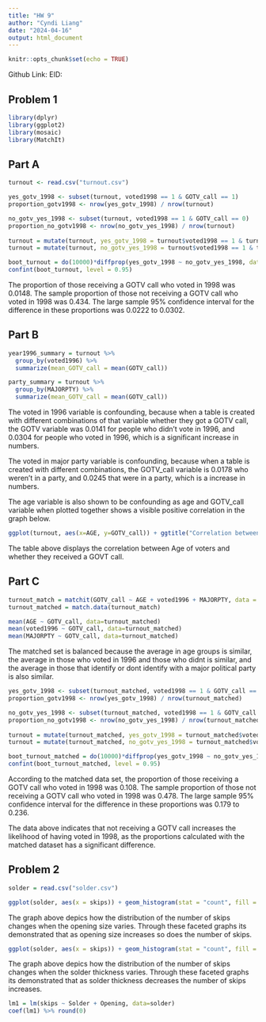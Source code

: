 ---
title: "HW 9"
author: "Cyndi Liang"
date: "2024-04-16"
output: html_document
---

```{r setup, include=FALSE}
knitr::opts_chunk$set(echo = TRUE)
```
Github Link:
EID: 

## Problem 1
```{r echo = FALSE, include = FALSE}
library(dplyr)
library(ggplot2)
library(mosaic)
library(MatchIt)
```
## Part A
```{r echo = FALSE, include = FALSE}
turnout <- read.csv("turnout.csv")

yes_gotv_1998 <- subset(turnout, voted1998 == 1 & GOTV_call == 1)
proportion_gotv1998 <- nrow(yes_gotv_1998) / nrow(turnout)

no_gotv_yes_1998 <- subset(turnout, voted1998 == 1 & GOTV_call == 0)
proportion_no_gotv1998 <- nrow(no_gotv_yes_1998) / nrow(turnout)
      
turnout = mutate(turnout, yes_gotv_1998 = turnout$voted1998 == 1 & turnout$GOTV_call == 1)
turnout = mutate(turnout, no_gotv_yes_1998 = turnout$voted1998 == 1 & turnout$GOTV_call == 0)

boot_turnout = do(10000)*diffprop(yes_gotv_1998 ~ no_gotv_yes_1998, data=mosaic::resample(turnout))
confint(boot_turnout, level = 0.95)
```
The proportion of those receiving a GOTV call who voted in 1998 was 0.0148. The sample proportion of those not receiving a GOTV call who voted in 1998 was 0.434. The large sample 95% confidence interval for the difference in these proportions was 0.0222 to 0.0302. 

## Part B
```{r echo = FALSE, include = FALSE}
year1996_summary = turnout %>%
  group_by(voted1996) %>%
  summarize(mean_GOTV_call = mean(GOTV_call))

party_summary = turnout %>%
  group_by(MAJORPTY) %>%
  summarize(mean_GOTV_call = mean(GOTV_call))
```
The voted in 1996 variable is confounding, because when a table is created with different combinations of that variable whether they got a GOTV call, the GOTV variable was 0.0141 for people who didn't vote in 1996, and 0.0304 for people who voted in 1996, which is a significant increase in numbers. 

The voted in major party variable is confounding, because when a table is created with different combinations, the GOTV_call variable is 0.0178 who weren't in a party, and 0.0245 that were in a party, which is a increase in numbers. 

The age variable is also shown to be confounding as age and GOTV_call variable when plotted together shows a visible positive correlation in the graph below. 

```{r echo = FALSE}
ggplot(turnout, aes(x=AGE, y=GOTV_call)) + ggtitle("Correlation between Age and GOTV_call") + xlab("Age (years)") + ylab("Whether they received a GOTV call (1 being yes)") + geom_point() + geom_smooth()
```

The table above displays the correlation between Age of voters and whether they received a GOVT call. 

## Part C
```{r echo = FALSE, include = FALSE}
turnout_match = matchit(GOTV_call ~ AGE + voted1996 + MAJORPTY, data = turnout, ratio=5)
turnout_matched = match.data(turnout_match)

mean(AGE ~ GOTV_call, data=turnout_matched)
mean(voted1996 ~ GOTV_call, data=turnout_matched)
mean(MAJORPTY ~ GOTV_call, data=turnout_matched)
```
The matched set is balanced because the average in age groups is similar, the average in those who voted in 1996 and those who didnt is similar, and the average in those that identify or dont identify with a major political party is also similar. 

```{r echo = FALSE, include = FALSE}
yes_gotv_1998 <- subset(turnout_matched, voted1998 == 1 & GOTV_call == 1)
proportion_gotv1998 <- nrow(yes_gotv_1998) / nrow(turnout_matched)

no_gotv_yes_1998 <- subset(turnout_matched, voted1998 == 1 & GOTV_call == 0)
proportion_no_gotv1998 <- nrow(no_gotv_yes_1998) / nrow(turnout_matched)
      
turnout = mutate(turnout_matched, yes_gotv_1998 = turnout_matched$voted1998 == 1 & turnout_matched$GOTV_call == 1)
turnout = mutate(turnout_matched, no_gotv_yes_1998 = turnout_matched$voted1998 == 1 & turnout_matched$GOTV_call == 0)

boot_turnout_matched = do(10000)*diffprop(yes_gotv_1998 ~ no_gotv_yes_1998, data=mosaic::resample(turnout_matched))
confint(boot_turnout_matched, level = 0.95)
```
According to the matched data set, the proportion of those receiving a GOTV call who voted in 1998 was 0.108. The sample proportion of those not receiving a GOTV call who voted in 1998 was 0.478. The large sample 95% confidence interval for the difference in these proportions was 0.179 to 0.236. 

The data above indicates that not receiving a GOTV call increases the likelihood of having voted in 1998, as the proportions calculated with the matched dataset has a significant difference. 

## Problem 2 
```{r echo = FALSE, include = FALSE}
solder = read.csv("solder.csv")
```

```{r echo = FALSE}
ggplot(solder, aes(x = skips)) + geom_histogram(stat = "count", fill = "skyblue", color = "black", bins = 20) + labs(title = "Distribution of Skips by Opening Size", x = "Number of Skips", y = "Count") + facet_wrap(~ Opening)
```

The graph above depics how the distribution of the number of skips changes when the opening size varies. Through these faceted graphs its demonstrated that as opening size increases so does the number of skips. 

```{r echo = FALSE}
ggplot(solder, aes(x = skips)) + geom_histogram(stat = "count", fill = "skyblue", color = "black", bins = 20) + labs(title = "Distribution of Skips by Solder Thickness", x = "Number of Skips", y = "Count") + facet_wrap(~ Solder)
```

The graph above depics how the distribution of the number of skips changes when the solder thickness varies. Through these faceted graphs its demonstrated that as solder thickness decreases the number of skips increases.

```{r echo = FALSE}
lm1 = lm(skips ~ Solder + Opening, data=solder)
coef(lm1) %>% round(0)
```